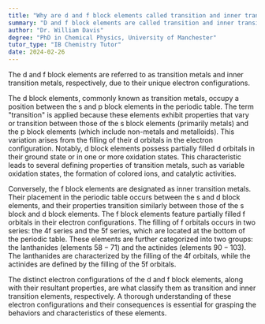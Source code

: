 ```yaml
---
title: "Why are d and f block elements called transition and inner transition elements respectively?"
summary: "D and f block elements are called transition and inner transition elements respectively due to their electron configurations."
author: "Dr. William Davis"
degree: "PhD in Chemical Physics, University of Manchester"
tutor_type: "IB Chemistry Tutor"
date: 2024-02-26
---
```


The d and f block elements are referred to as transition metals and inner transition metals, respectively, due to their unique electron configurations.

The d block elements, commonly known as transition metals, occupy a position between the s and p block elements in the periodic table. The term "transition" is applied because these elements exhibit properties that vary or transition between those of the s block elements (primarily metals) and the p block elements (which include non-metals and metalloids). This variation arises from the filling of their d orbitals in the electron configuration. Notably, d block elements possess partially filled d orbitals in their ground state or in one or more oxidation states. This characteristic leads to several defining properties of transition metals, such as variable oxidation states, the formation of colored ions, and catalytic activities.

Conversely, the f block elements are designated as inner transition metals. Their placement in the periodic table occurs between the s and d block elements, and their properties transition similarly between those of the s block and d block elements. The f block elements feature partially filled f orbitals in their electron configurations. The filling of f orbitals occurs in two series: the 4f series and the 5f series, which are located at the bottom of the periodic table. These elements are further categorized into two groups: the lanthanides (elements $58-71$) and the actinides (elements $90-103$). The lanthanides are characterized by the filling of the 4f orbitals, while the actinides are defined by the filling of the 5f orbitals.

The distinct electron configurations of the d and f block elements, along with their resultant properties, are what classify them as transition and inner transition elements, respectively. A thorough understanding of these electron configurations and their consequences is essential for grasping the behaviors and characteristics of these elements.
    